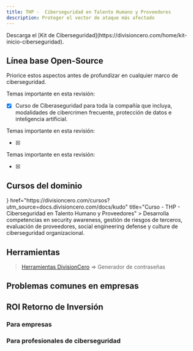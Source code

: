 ```yaml
---
title: THP -  Ciberseguridad en Talento Humano y Proveedores
description: Proteger el vector de ataque más afectado
---
```



<Callout title="Quieres aprender más?">
  Descarga el [Kit de Ciberseguridad](https://divisioncero.com/home/kit-inicio-ciberseguridad).
</Callout>


## Línea base Open-Source

Priorice estos aspectos antes de profundizar en cualquier marco de ciberseguridad.

<Accordions type="single">
  <Accordion title="1. Curso de Ciberseguridad.">
  
  Temas importante en esta revisión:

  - [X] Curso de Ciberaseguridad para toda la compañía que incluya, modalidades de cibercrimen frecuente, protección de datos e inteligencia artificial.
  
  </Accordion>  
</Accordions>

<Accordions type="single">
  <Accordion title="2. Charlas de Ciberseguridad.">
  
  Temas importante en esta revisión:

  - [X] 
  
  </Accordion>
</Accordions>

<Accordions type="single">
  <Accordion title="3. Campaña de phishing interna para colaboradores.">
  
  Temas importante en esta revisión:

  - [X] 
  
  </Accordion>
</Accordions>


## Cursos del dominio

<Cards>
  <Card
    icon={<GraduationCap />}
    href="https://divisioncero.com/cursos?utm_source=docs.divisioncero.com/docs/kudo"
    title="Curso - THP - Ciberseguridad en Talento Humano y Proveedores"
  >
    Desarrolla competencias en security awareness, gestión de riesgos de terceros, evaluación de proveedores, social engineering defense y culture de ciberseguridad organizacional.
  </Card>
</Cards>


## Herramientas

> [Herramientas DivisionCero](https://divisioncero.com/herramientas?utm_source=docs.divisioncero.com/docs/kudo) => Generador de contraseñas


## Problemas comunes en empresas

<Callout title="El aprovisionamiento y desaprovisionamiento de usuarios no es automatico." type="warning"></Callout>
<Callout title="El colaborador entra a la compañía, y hay tanto sistema que no se sabe a cuál debe ingresar." type="warning"></Callout>
<Callout title="Proveedores que solo te contactan cuando se va a realizar la renovación del recurso." type="warning"></Callout>


## ROI Retorno de Inversión

### Para empresas

<Callout title="Unificación de proveedores, mejora en precio y gestión."></Callout>
<Callout title="Capacite a sus colaboradores en todos los aspectos de ciberseguridad."></Callout>
<Callout title="Aumente el poder de negociación con los proveedores."></Callout>

### Para profesionales de ciberseguridad

<Callout title="Aumenta tus skills como guardián de la ciberseguridad." type="success"></Callout>
<Callout title="Implemente automatización con ingresos masivos de colaboradores." type="success"></Callout>
<Callout title="Mejora la gestión de ciberseguridad." type="success"></Callout>